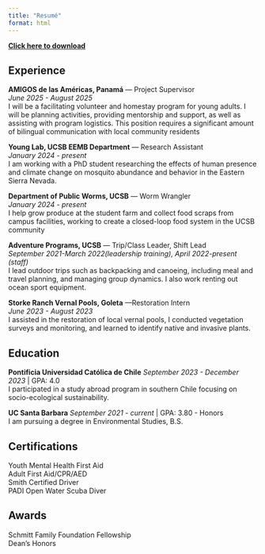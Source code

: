```yaml
---
title: "Resumé"
format: html
---
```


[**Click here to download**](resume.pdf)

## Experience
**AMIGOS de las Américas, Panamá** — Project Supervisor <br>
*June 2025 - August 2025* <br>
I will be a facilitating volunteer and homestay program for young adults. I will be planning  activities, providing mentorship and support, as well as assisting with program logistics. This position requires a significant amount of bilingual communication with local community residents

**Young Lab, UCSB EEMB Department** — Research Assistant <br>
*January 2024 - present* <br>
I am working with a PhD student researching the effects of human presence and climate change on mosquito abundance and behavior in the Eastern Sierra Nevada.

**Department of Public Worms, UCSB** — Worm Wrangler <br>
*January 2024 - present* <br>
I help grow produce at the student farm and collect food scraps from campus facilities, working to create a closed-loop food system in the UCSB community

**Adventure Programs, UCSB** — Trip/Class Leader, Shift Lead <br>
*September 2021-March 2022(leadership training), April 2022-present (staff)* <br>
I lead outdoor trips such as backpacking and canoeing, including meal and travel planning, and managing group dynamics. I also work renting out ocean sport equipment.

**Storke Ranch Vernal Pools, Goleta** —Restoration Intern <br>
*June 2023 - August  2023* <br>
I assisted in the restoration of local vernal pools, I  conducted vegetation surveys and monitoring, and learned to identify native and invasive plants.

## Education
**Pontificia Universidad Católica de Chile**
*September 2023 - December 2023* | GPA: 4.0 <br>
I participated in a study abroad program in southern Chile focusing on socio-ecological sustainability. 

**UC Santa Barbara**
*September 2021 - current* | GPA: 3.80 - Honors <br>
I am pursuing a degree in Environmental Studies, B.S.

## Certifications
Youth Mental Health First Aid <br>
Adult First Aid/CPR/AED <br>
Smith Certified Driver <br>
PADI Open Water Scuba Diver <br>

## Awards 
Schmitt Family Foundation Fellowship <br>
Dean’s Honors



